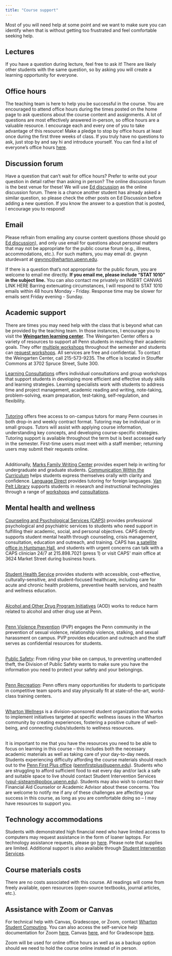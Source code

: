 ```yaml
---
title: "Course support"
---
```


Most of you will need help at some point and we want to make sure you can identify when that is without getting too frustrated and feel comfortable seeking help.

## Lectures

If you have a question during lecture, feel free to ask it! There are likely other students with the same question, so by asking you will create a learning opportunity for everyone.

## Office hours

The teaching team is here to help you be successful in the course. You are encouraged to attend office hours during the times posted on the home page to ask questions about the course content and assignments. A lot of questions are most effectively answered in-person, so office hours are a valuable resource. I encourage each and every one of you to take advantage of this resource! Make a pledge to stop by office hours at least once during the first three weeks of class. If you truly have no questions to ask, just stop by and say hi and introduce yourself. You can find a list of everyone's office hours [here](/course-team.html).

## Discussion forum

Have a question that can't wait for office hours? Prefer to write out your question in detail rather than asking in person? The online discussion forum is the best venue for these! We will use [Ed discussion](https://edstem.org/us/courses/27622/discussion/) as the online discussion forum. There is a chance another student has already asked a similar question, so please check the other posts on Ed Discussion before adding a new question. If you know the answer to a question that is posted, I encourage you to respond!

## Email

Please refrain from emailing any course content questions (those should go [Ed discussion](https://edstem.org/us/courses/27622/discussion/)), and only use email for questions about personal matters that may not be appropriate for the public course forum (e.g., illness, accommodations, etc.). For such matters, you may email dr. gwynn sturdevant at [gwynnc\@wharton.upenn.edu](mailto:gwynnc@wharton.upenn.edu).

If there is a question that's not appropriate for the public forum, you are welcome to email me directly. **If you email me, please include "STAT 1010" in the subject line.** You can also contact me privately on INSERT CANVAS LINK HERE Barring extenuating circumstances, I will respond to STAT 1010 emails within 48 hours Monday - Friday. Response time may be slower for emails sent Friday evening - Sunday.

## Academic support

There are times you may need help with the class that is beyond what can be provided by the teaching team. In those instances, I encourage you to visit the [**Weingarten learning center**](https://wlrc.vpul.upenn.edu/). The Weingarten Center offers a variety of resources to support all Penn students in reaching their academic goals. They offer [multiple workshops](https://ulife.vpul.upenn.edu/calendar/host/weingarten-center/28) throughout the semester and students can [request workshops](https://wlrc.vpul.upenn.edu/request-a-workshop/). All services are free and confidential. To contact the Weingarten Center, call 215-573-9235. The office is located in Stouffer Commons at 3702 Spruce Street, Suite 300.

[Learning Consultations](https://wlrc.vpul.upenn.edu/lr/) offers individual consultations and group workshops that support students in developing more efficient and effective study skills and learning strategies. Learning specialists work with students to address time and project management, academic reading and writing, note-taking, problem-solving, exam preparation, test-taking, self-regulation, and flexibility.

\
[Tutoring](https://wlrc.vpul.upenn.edu/tutoring-services/) offers free access to on-campus tutors for many Penn courses in both drop-in and weekly contract format. Tutoring may be individual or in small groups. Tutors will assist with applying course information, understanding key concepts, and developing course-specific strategies. Tutoring support is available throughout the term but is best accessed early in the semester. First-time users must meet with a staff member; returning users may submit their requests online.

\
Additionally, [Marks Family Writing Center](http://writing.upenn.edu/critical/wc/) provides expert help in writing for undergraduate and graduate students. [Communication Within the Curriculum](http://www.sas.upenn.edu/cwic/) helps students express themselves orally with clarity and confidence. [Language Direct](https://plc.sas.upenn.edu/languagedirect) provides tutoring for foreign languages. [Van \
Pelt Library](http://commons.library.upenn.edu/student-support/student-assistance-services) supports students in research and instructional technologies through a range of [workshops](http://guides.library.upenn.edu/workshops) and [consultations](http://gethelp.library.upenn.edu/).

## Mental health and wellness

[Counseling and Psychological Services (CAPS)](https://www.vpul.upenn.edu/caps/) provides professional psychological and psychiatric services to students who need support in fulfilling their academic, social, and personal objectives. CAPS directly supports student mental health through counseling, crisis management, consultation, education and outreach, and training. CAPS has [a satellite office in Huntsman Hall](satellite office in  Huntsman Hall), and students with urgent concerns can talk with a CAPS clinician 24/7 at 215.898.7021 (press 1) or visit CAPS\' main office at 3624 Market Street during business hours.

\
[Student Health Service](https://www.vpul.upenn.edu/shs/) provides students with accessible, cost-effective, culturally-sensitive, and student-focused healthcare, including care for acute and chronic health problems, preventive health services, and health and wellness education.

\
[Alcohol and Other Drug Program Initiatives](https://www.vpul.upenn.edu/alcohol/) (AOD) works to reduce harm related to alcohol and other drug use at Penn.

\
[Penn Violence Prevention](https://www.vpul.upenn.edu/pvp/index.php) (PVP) engages the Penn community in the prevention of sexual violence, relationship violence, stalking, and sexual harassment on campus. PVP provides education and outreach and the staff serves as confidential resources for students.

\
[Public Safety](https://www.publicsafety.upenn.edu/safety-initiatives/): From riding your bike on campus, to preventing unattended theft, the Division of Public Safety wants to make sure you have the information you need to protect your safety and your belongings.

\
[Penn Recreation](http://www.upenn.edu/recreation/): Penn offers many opportunities for students to participate in competitive team sports and stay physically fit at state-of-the-art, world-class training centers.

\
[Wharton Wellnes](https://groups.wharton.upenn.edu/wwb/home/)s is a division-sponsored student organization that works to implement initiatives targeted at specific wellness issues in the Wharton community by creating experiences, fostering a positive culture of well-being, and connecting clubs/students to wellness resources.

\
It is important to me that you have the resources you need to be able to focus on learning in this course -- this includes both the necessary academic materials as well as taking care of your day-to-day needs. Students experiencing difficulty affording the course materials should reach out to the [Penn First Plus office](mailto:pennfirst) ([pennfirstplus\@upenn.edu](mailto:pennfirstplus@upenn.edu)). Students who are struggling to afford sufficient food to eat every day and/or lack a safe and suitable space to live should contact Student Intervention Services ([vpul-sisteam\@pobox.upenn.edu](mailto:vpul-sisteam@pobox.upenn.edu)). Students may also wish to contact their Financial Aid Counselor or Academic Advisor about these concerns. You are welcome to notify me if any of these challenges are affecting your success in this course, as long as you are comfortable doing so -- I may have resources to support you.

## **Technology accommodations** 

Students with demonstrated high financial need who have limited access to computers may request assistance in the form of loaner laptops. For technology assistance requests, please go [here](https://sis.vpul.upenn.edu/emergency-and-opportunity-funding/). Please note that supplies are limited. Additional support is also available through [Student Intervention Services](mailto:vpul-sisteam@pobox.upenn.edu).

## **Course materials costs**

There are no costs associated with this course. All readings will come from freely available, open resources (open-source textbooks, journal articles, etc.).

## **Assistance with Zoom or Canvas**

For technical help with Canvas, Gradescope, or Zoom, contact [Wharton Student Computing](https://computing.wharton.upenn.edu/). You can also access the self-service help documentation for Zoom [here](https://support.wharton.upenn.edu/help/logging-into-zoom), Canvas [here](https://support.wharton.upenn.edu/help/canvas-help-for-students), and for Gradescope [here](https://infocanvas.upenn.edu/guides/gradescope/).

Zoom will be used for online office hours as well as as a backup option should we need to hold the course online instead of in person.
